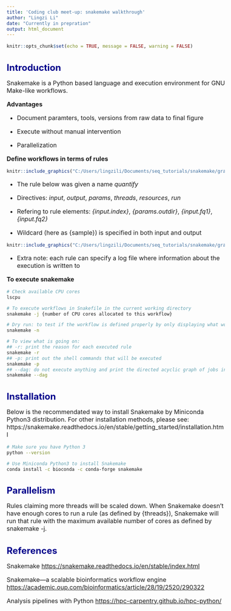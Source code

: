```yaml
---
title: 'Coding club meet-up: snakemake walkthrough'
author: "Lingzi Li"
date: "Currently in prepration"
output: html_document
---
```

<style type="text/css">

body{ /* Normal  */
      font-size: 16px;
  }
td {  /* Table  */
  font-size: 12px;
}
h1.title {
  font-size: 28px;
}
h1 { /* Header 1 */
  font-size: 24px;
  color: DarkBlue;
}
h2 { /* Header 2 */
    font-size: 20px;
}
h3 { /* Header 3 */
    font-size: 18px;
}
code.r{ /* Code block */
    font-size: 12px;
}
pre { /* Code block - determines code spacing between lines */
    font-size: 14px;
}
</style>

```r
knitr::opts_chunk$set(echo = TRUE, message = FALSE, warning = FALSE)
```

# Introduction

Snakemake is a Python based language and execution environment for GNU Make-like workflows.

**Advantages**

* Document paramters, tools, versions from raw data to final figure

* Execute without manual intervention

* Parallelization

**Define workflows in terms of rules**

```r
knitr::include_graphics("C:/Users/lingzili/Documents/seq_tutorials/snakemake/graph/dependency.png")
```

* The rule below was given a name *quantify*

* Directives: *input*, *output*, *params*, *threads*, *resources*, *run*

* Refering to rule elements: *{input.index}*, *{params.outdir}*, *{input.fq1}*, *{input.fq2}*

* Wildcard (here as {sample}) is specified in both input and output

```r
knitr::include_graphics("C:/Users/lingzili/Documents/seq_tutorials/snakemake/graph/rule.png")
```

* Extra note: each rule can specify a log file where information about the execution is written to

**To execute snakemake**

```bash
# Check available CPU cores
lscpu

# To execute workflows in Snakefile in the current working directory
snakemake -j {number of CPU cores allocated to this workflow}

# Dry run: to test if the workflow is defined properly by only displaying what would be done without actual execution
snakemake -n

# To view what is going on:
## -r: print the reason for each executed rule
snakemake -r
## -p: print out the shell commands that will be executed
snakemake -p
## --dag: do not execute anything and print the directed acyclic graph of jobs in the dot language
snakemake --dag
```
# Installation

Below is the recommendated way to install Snakemake by Miniconda Python3 distribution. For other installation methods, please see: https://snakemake.readthedocs.io/en/stable/getting_started/installation.html

```bash
# Make sure you have Python 3
python --version

# Use Miniconda Python3 to install Snakemake
conda install -c bioconda -c conda-forge snakemake
```

# Parallelism

Rules claiming more threads will be scaled down. When Snakemake doesn’t have enough cores to run a rule (as defined by {threads}), Snakemake will run that rule with the maximum available number of cores as defined by snakemake -j.

# References

Snakemake <https://snakemake.readthedocs.io/en/stable/index.html>

Snakemake—a scalable bioinformatics workflow engine <https://academic.oup.com/bioinformatics/article/28/19/2520/290322>

Analysis pipelines with Python <https://hpc-carpentry.github.io/hpc-python/>